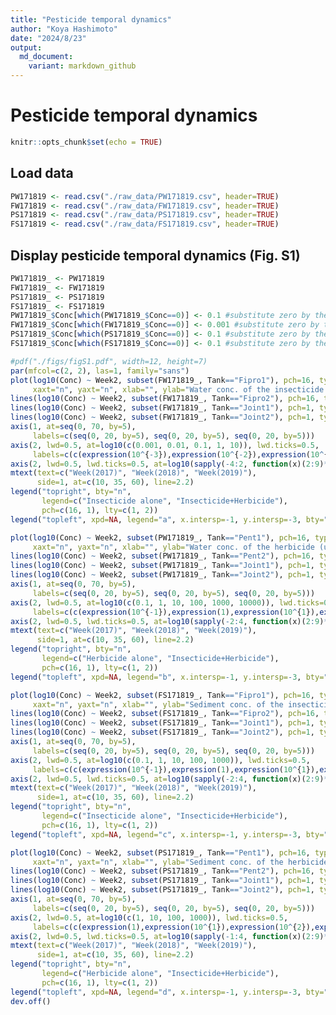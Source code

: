 ```yaml
---
title: "Pesticide temporal dynamics"
author: "Koya Hashimoto"
date: "2024/8/23"
output:
  md_document:
    variant: markdown_github
---
```


# Pesticide temporal dynamics

```r
knitr::opts_chunk$set(echo = TRUE)
```

## Load data

```r
PW171819 <- read.csv("./raw_data/PW171819.csv", header=TRUE)
FW171819 <- read.csv("./raw_data/FW171819.csv", header=TRUE)
PS171819 <- read.csv("./raw_data/PS171819.csv", header=TRUE)
FS171819 <- read.csv("./raw_data/FS171819.csv", header=TRUE)
```

## Display pesticide temporal dynamics (Fig. S1)

```r
PW171819_ <- PW171819
FW171819_ <- FW171819
PS171819_ <- PS171819
FS171819_ <- FS171819
PW171819_$Conc[which(PW171819_$Conc==0)] <- 0.1 #substitute zero by the lower limit finite value
FW171819_$Conc[which(FW171819_$Conc==0)] <- 0.001 #substitute zero by the lower limit finite value
PS171819_$Conc[which(PS171819_$Conc==0)] <- 0.1 #substitute zero by the lower limit finite value
FS171819_$Conc[which(FS171819_$Conc==0)] <- 0.1 #substitute zero by the lower limit finite value

#pdf("./figs/figS1.pdf", width=12, height=7)
par(mfcol=c(2, 2), las=1, family="sans")
plot(log10(Conc) ~ Week2, subset(FW171819_, Tank=="Fipro1"), pch=16, type="o", ylim=c(-3.2, 1.5), 
     xaxt="n", yaxt="n", xlab="", ylab="Water conc. of the insecticide (ug/L)")
lines(log10(Conc) ~ Week2, subset(FW171819_, Tank=="Fipro2"), pch=16, type="o")
lines(log10(Conc) ~ Week2, subset(FW171819_, Tank=="Joint1"), pch=1, type="o", lty=2)
lines(log10(Conc) ~ Week2, subset(FW171819_, Tank=="Joint2"), pch=1, type="o", lty=2)
axis(1, at=seq(0, 70, by=5), 
     labels=c(seq(0, 20, by=5), seq(0, 20, by=5), seq(0, 20, by=5)))
axis(2, lwd=0.5, at=log10(c(0.001, 0.01, 0.1, 1, 10)), lwd.ticks=0.5, 
     labels=c(c(expression(10^{-3}),expression(10^{-2}),expression(10^{-1}),expression(1),expression(10^{1}))))
axis(2, lwd=0.5, lwd.ticks=0.5, at=log10(sapply(-4:2, function(x)(2:9)*10^x)), labels=FALSE, tck=-0.02)
mtext(text=c("Week(2017)", "Week(2018)", "Week(2019)"), 
      side=1, at=c(10, 35, 60), line=2.2)
legend("topright", bty="n", 
       legend=c("Insecticide alone", "Insecticide+Herbicide"), 
       pch=c(16, 1), lty=c(1, 2))
legend("topleft", xpd=NA, legend="a", x.intersp=-1, y.intersp=-3, bty="n", text.font=2, cex=1.2)

plot(log10(Conc) ~ Week2, subset(PW171819_, Tank=="Pent1"), pch=16, type="o", ylim=c(-1.2, 4), 
     xaxt="n", yaxt="n", xlab="", ylab="Water conc. of the herbicide (ug/L)")
lines(log10(Conc) ~ Week2, subset(PW171819_, Tank=="Pent2"), pch=16, type="o")
lines(log10(Conc) ~ Week2, subset(PW171819_, Tank=="Joint1"), pch=1, type="o", lty=2)
lines(log10(Conc) ~ Week2, subset(PW171819_, Tank=="Joint2"), pch=1, type="o", lty=2)
axis(1, at=seq(0, 70, by=5), 
     labels=c(seq(0, 20, by=5), seq(0, 20, by=5), seq(0, 20, by=5)))
axis(2, lwd=0.5, at=log10(c(0.1, 1, 10, 100, 1000, 10000)), lwd.ticks=0.5, 
     labels=c(c(expression(10^{-1}),expression(1),expression(10^{1}),expression(10^{2}),expression(10^{3}),expression(10^{4}))))
axis(2, lwd=0.5, lwd.ticks=0.5, at=log10(sapply(-2:4, function(x)(2:9)*10^x)), labels=FALSE, tck=-0.02)
mtext(text=c("Week(2017)", "Week(2018)", "Week(2019)"), 
      side=1, at=c(10, 35, 60), line=2.2)
legend("topright", bty="n", 
       legend=c("Herbicide alone", "Insecticide+Herbicide"), 
       pch=c(16, 1), lty=c(1, 2))
legend("topleft", xpd=NA, legend="b", x.intersp=-1, y.intersp=-3, bty="n", text.font=2, cex=1.2)

plot(log10(Conc) ~ Week2, subset(FS171819_, Tank=="Fipro1"), pch=16, type="o", ylim=c(-1.2, 3.5), 
     xaxt="n", yaxt="n", xlab="", ylab="Sediment conc. of the insecticide (ug/L)")
lines(log10(Conc) ~ Week2, subset(FS171819_, Tank=="Fipro2"), pch=16, type="o")
lines(log10(Conc) ~ Week2, subset(FS171819_, Tank=="Joint1"), pch=1, type="o", lty=2)
lines(log10(Conc) ~ Week2, subset(FS171819_, Tank=="Joint2"), pch=1, type="o", lty=2)
axis(1, at=seq(0, 70, by=5), 
     labels=c(seq(0, 20, by=5), seq(0, 20, by=5), seq(0, 20, by=5)))
axis(2, lwd=0.5, at=log10(c(0.1, 1, 10, 100, 1000)), lwd.ticks=0.5, 
     labels=c(c(expression(10^{-1}),expression(1),expression(10^{1}),expression(10^{2}),expression(10^{3}))))
axis(2, lwd=0.5, lwd.ticks=0.5, at=log10(sapply(-2:4, function(x)(2:9)*10^x)), labels=FALSE, tck=-0.02)
mtext(text=c("Week(2017)", "Week(2018)", "Week(2019)"), 
      side=1, at=c(10, 35, 60), line=2.2)
legend("topright", bty="n", 
       legend=c("Insecticide alone", "Insecticide+Herbicide"), 
       pch=c(16, 1), lty=c(1, 2))
legend("topleft", xpd=NA, legend="c", x.intersp=-1, y.intersp=-3, bty="n", text.font=2, cex=1.2)

plot(log10(Conc) ~ Week2, subset(PS171819_, Tank=="Pent1"), pch=16, type="o", ylim=c(0, 3.5), 
     xaxt="n", yaxt="n", xlab="", ylab="Sediment conc. of the herbicide (ug/L)")
lines(log10(Conc) ~ Week2, subset(PS171819_, Tank=="Pent2"), pch=16, type="o")
lines(log10(Conc) ~ Week2, subset(PS171819_, Tank=="Joint1"), pch=1, type="o", lty=2)
lines(log10(Conc) ~ Week2, subset(PS171819_, Tank=="Joint2"), pch=1, type="o", lty=2)
axis(1, at=seq(0, 70, by=5), 
     labels=c(seq(0, 20, by=5), seq(0, 20, by=5), seq(0, 20, by=5)))
axis(2, lwd=0.5, at=log10(c(1, 10, 100, 1000)), lwd.ticks=0.5, 
     labels=c(c(expression(1),expression(10^{1}),expression(10^{2}),expression(10^{3}))))
axis(2, lwd=0.5, lwd.ticks=0.5, at=log10(sapply(-1:4, function(x)(2:9)*10^x)), labels=FALSE, tck=-0.02)
mtext(text=c("Week(2017)", "Week(2018)", "Week(2019)"), 
      side=1, at=c(10, 35, 60), line=2.2)
legend("topright", bty="n", 
       legend=c("Herbicide alone", "Insecticide+Herbicide"), 
       pch=c(16, 1), lty=c(1, 2))
legend("topleft", xpd=NA, legend="d", x.intersp=-1, y.intersp=-3, bty="n", text.font=2, cex=1.2)
dev.off()
```